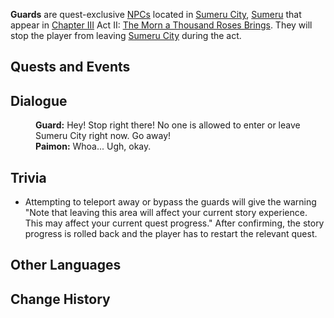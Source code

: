 {{stub|More information needed}}{{Meta
<!-- Remove this template after adding the missing info -->
|missing_NPC_picture  = yes
|missing_NPC_location = yes
|missing_NPC_context  = yes
|missing_NPC_profile  = yes
|missing_NPC_idle     = yes
}}
{{Character Infobox
|type             = Quest NPC
|image            = NPC Guard.png
|region           = Sumeru
|affiliation      = 
|title            = 
}}
'''Guards''' are quest-exclusive [[NPC]]s located in [[Sumeru City]], [[Sumeru]] that appear in [[Chapter III]] Act II: [[The Morn a Thousand Roses Brings]]. They will stop the player from leaving [[Sumeru City]] during the act.
<!--
==Location==
<gallery>
NPC Location Guard.png|Guard's location
NPC Location Guard Context.png|Additional context
</gallery>
-->
==Quests and Events==
{{Quests and Events}}

==Dialogue==
{{Dialogue start}}
:'''Guard:''' Hey! Stop right there! No one is allowed to enter or leave Sumeru City right now. Go away!
:'''Paimon:''' Whoa... Ugh, okay.
{{Dialogue end}}

==Trivia==
* Attempting to teleport away or bypass the guards will give the warning "Note that leaving this area will affect your current story experience. This may affect your current quest progress." After confirming, the story progress is rolled back and the player has to restart the relevant quest.

==Other Languages==
{{Other Languages
|default_hidden = 1
|en      = Guard
|zhs     = 卫兵
|zhs_rm  = Wèibīng
|zht     = 衛兵
|zht_rm  = Wèibīng
|ja      = 衛兵
|ja_rm   = Eihei
|ko      = 경비병
|ko_rm   = Gyeongbibyeong
|es      = Guardia
|fr      = Garde
|ru      = Стражник
|th      = ทหารยาม
|th_rm   = Thahan Yam
|vi      = Vệ Binh
|de      = Wache
|id      = Penjaga
|pt      = Guard
|tr      = Muhafız
|it      = Guardia
}}

==Change History==
{{Change History|3.0}}
<!--
==References==
{{Reflist}}
-->